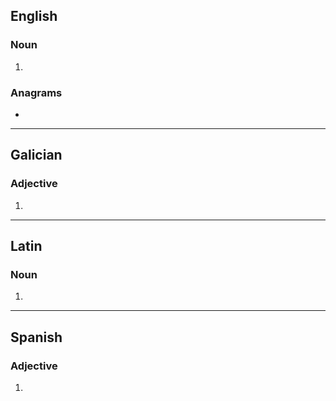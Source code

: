 {{also|Malos|mālos}}
==English==

===Noun===
{{head|en|noun plural form}}

# {{plural of|malo|lang=en}}

===Anagrams===
* {{anagrams|en|a=almos|Salmo|Smola|Somal|loams|lomas|molas|sloam|somal}}

----

==Galician==

===Adjective===
{{head|gl|adjective form}}

# {{masculine plural of|malo|lang=gl}}

----

==Latin==

===Noun===
{{la-noun-form|mālōs}}

# {{inflection of|mālus||acc|p|lang=la}}

----

==Spanish==

===Adjective===
{{head|es|adjective form}}

# {{es-adj form of|malo|m|pl}}